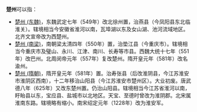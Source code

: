 '''楚州'''可以指：
*[[楚州_(东魏)|楚州 (东魏)]]，东魏武定七年（549年）改北徐州置，治燕县（今凤阳县东北临淮关）。辖境相当今安徽省淮河以南，瓦埠湖以东及女山湖、池河流域地区。北齐文宣帝改为西楚州。
*[[楚州_(南梁)|楚州 (南梁)]]，南朝梁太清四年（550年）置，治垫江县（今重庆市）。辖境相当今重庆市及璧山、永川、江津、南川、长寿等市县。西魏大统十七年（551年）改巴州。北周闵帝元年（557年）复改楚州。隋开皇元年（581年）改名渝州。
*[[楚州_(隋朝)|楚州 (隋朝)]]，隋开皇元年（581年）置。治寿张县（后改淮阴县，今江苏淮安市淮阴区西南），十二年移治山阳县（今江苏淮安市楚州区）。大业初废。唐武德八年（625年）又改东楚州置。仍治山阳县。辖境相当今江苏省淮河以南，盱眙县以东，宝应县、盐城市以北地区。天宝、至德时曾改为淮阴郡。北宋属淮南东路。辖境略有缩小。南宋绍定元年（1228年）改为淮安军。

{{Disambig|C|cat=二字中国州名消歧义}}